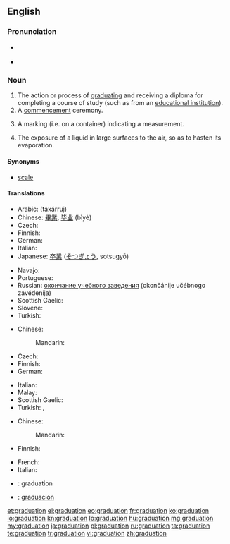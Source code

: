 ==English==

===Pronunciation===
* {{a|GenAm}} {{IPA|/ˌɡɹædʒuˈeɪʃən/}}
* {{rhymes|eɪʃən}}

===Noun===
{{en-noun}}

# The action or process of [[graduate|graduating]] and receiving a diploma for completing a course of study (such as from an [[educational institution]]).
# A [[commencement]] ceremony.
# {{sciences}} A marking (i.e. on a container) indicating a measurement.
# The exposure of a liquid in large surfaces to the air, so as to hasten its evaporation.

====Synonyms====
* {{sense|marking}} [[scale]]

====Translations====
{{trans-top|the action or process of graduating}}
* Arabic: {{Arab|[[تخرج]]}} (taxárruj)
* Chinese: [[畢業]], [[毕业]] (bìyè)
* Czech: {{t-|cs|promoce|f}}
* Finnish: {{t+|fi|valmistuminen}}
* German: {{t+|de|Abschluss|m}}
* Italian: {{t-|it|graduazione|f}}
* Japanese: [[卒業]] ([[そつぎょう]], sotsugyō)
{{trans-mid}}
* Navajo: {{tø|nv|daʼiiłtááh}}
* Portuguese: {{t+|pt|graduação|f}}
* Russian: [[окончание учебного заведения]] (okončánije učébnogo zavédenija) {{n}}
* Scottish Gaelic: {{t-|gd|ceumnachadh|m}}
* Slovene: {{t-|sl|matura|f}}
* Turkish: {{t+|tr|mezuniyet}}
{{trans-bottom}}

{{trans-top|a commencement ceremony}}
* Chinese:
*: Mandarin: {{t|cmn|毕业典礼|tr=bìyèdiǎnlǐ|sc=Hans}}
* Czech: {{t-|cs|promoce|f}}
* Finnish: {{t-|fi|valmistujaiset}}
* German: {{t-|de|Abschlussfeier|f}}
{{trans-mid}}
* Italian: {{t-|it|graduazione|f}}
* Malay: {{t|ms|konvokesyen}}
* Scottish Gaelic: {{t-|gd|ceumnachadh|m}}
* Turkish: {{t+|tr|mezuniyet}},  {{t-|tr|mezuniyet töreni}}
{{trans-bottom}}

{{trans-top|a marking (i.e. on a container) indicating a measurement}}
* Chinese:
*: Mandarin: {{t|cmn|刻度|tr=kēdù|sc=Hans}}
* Finnish: {{t+|fi|asteikko}}
{{trans-mid}}
* French: {{t+|fr|graduation|f}}
* Italian: {{t-|it|graduazione|f}}
{{trans-bottom}}

{{checktrans-top}}
* {{ttbc|ia}}: graduation
* {{ttbc|es}}: [[graduación]]
{{trans-bottom}}

[[et:graduation]]
[[el:graduation]]
[[eo:graduation]]
[[fr:graduation]]
[[ko:graduation]]
[[io:graduation]]
[[kn:graduation]]
[[lo:graduation]]
[[hu:graduation]]
[[mg:graduation]]
[[my:graduation]]
[[ja:graduation]]
[[pl:graduation]]
[[ru:graduation]]
[[ta:graduation]]
[[te:graduation]]
[[tr:graduation]]
[[vi:graduation]]
[[zh:graduation]]